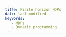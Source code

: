 ```yaml
---
title: Finite horizon MDPs
date: last-modified
keywords:
   - MDPs
   - Dynamic programming
---
```

